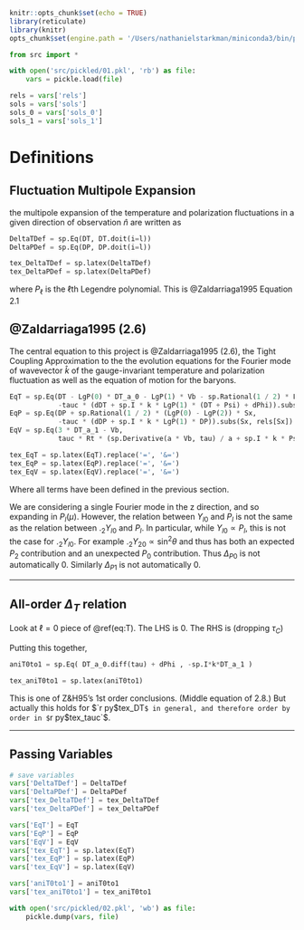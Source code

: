 ```r
knitr::opts_chunk$set(echo = TRUE)
library(reticulate)
library(knitr)
opts_chunk$set(engine.path = '/Users/nathanielstarkman/miniconda3/bin/python3.7')
```

```python
from src import *
```

```python
with open('src/pickled/01.pkl', 'rb') as file:
    vars = pickle.load(file)

rels = vars['rels']
sols = vars['sols']
sols_0 = vars['sols_0']
sols_1 = vars['sols_1']
```

# Definitions

## Fluctuation Multipole Expansion

the multipole expansion of the temperature and polarization fluctuations in a given direction of observation $\hat{n}$ are written as
```python
DeltaTDef = sp.Eq(DT, DT.doit(i=l))
DeltaPDef = sp.Eq(DP, DP.doit(i=l))
```

```python
tex_DeltaTDef = sp.latex(DeltaTDef)
tex_DeltaPDef = sp.latex(DeltaPDef)
```

\begin{eqnarray}
    `r py$tex_DeltaTDef` \\
    `r py$tex_DeltaPDef`
\end{eqnarray}

where $P_\ell$ is the $\ell$th Legendre polynomial. This is @Zaldarriaga1995 Equation 2.1

## @Zaldarriaga1995 (2.6)

The central equation to this project is @Zaldarriaga1995 (2.6), the Tight Coupling Approximation to the the evolution equations for the Fourier mode of wavevector $\hat{k}$ of the gauge-invariant temperature and polarization fluctuation as well as the equation of motion for the baryons.

```python
EqT = sp.Eq(DT - LgP(0) * DT_a_0 - LgP(1) * Vb - sp.Rational(1 / 2) * LgP(2) * Sx,
            -tauc * (dDT + sp.I * k * LgP(1) * (DT + Psi) + dPhi)).subs(Sx, rels[Sx])
EqP = sp.Eq(DP + sp.Rational(1 / 2) * (LgP(0) - LgP(2)) * Sx,
            -tauc * (dDP + sp.I * k * LgP(1) * DP)).subs(Sx, rels[Sx])
EqV = sp.Eq(3 * DT_a_1 - Vb,
            tauc * Rt * (sp.Derivative(a * Vb, tau) / a + sp.I * k * Psi))
```

```python
tex_EqT = sp.latex(EqT).replace('=', '&=')
tex_EqP = sp.latex(EqP).replace('=', '&=')
tex_EqV = sp.latex(EqV).replace('=', '&=')
```

\begin{align}
    `r py$tex_EqT` & (\#eq:T) \\
    `r py$tex_EqP` & (\#eq:P) \\
    `r py$tex_EqV` & (\#eq:Vb)
\end{align}

Where all terms have been defined in the previous section.

We are considering a single Fourier mode in the z direction, and so expanding in $P_l(\mu)$. However, the relation between $Y_{l0}$ and $P_l$ is not the same as the relation between $._2Y_{l0}$ and $P_l$. In particular, while $Y_{l0}\propto P_l$, this is not the case for $._2Y_{l0}$. For example $._2Y_{20}\propto \sin^2\theta$ and thus has both an expected $P_2$ contribution and an unexpected $P_0$ contribution.  Thus $\Delta_{P0}$ is not automatically 0. Similarly $\Delta_{P1}$ is not automatically 0. 

- - -

## All-order $\Delta_T$ relation

Look at $\ell=0$ piece of \@ref(eq:T).
The LHS is 0. 
The RHS is (dropping $\tau_C$)

\begin{equation}
    \dot{\Delta}_{T0}+\dot{\Phi} + ik\Delta_{T1}
\end{equation}

Putting this together,
```python
aniT0to1 = sp.Eq( DT_a_0.diff(tau) + dPhi , -sp.I*k*DT_a_1 )
```

```python
tex_aniT0to1 = sp.latex(aniT0to1)
```
\begin{equation}
    `r py$tex_aniT0to1`
    (\#eq:aniT0to1)
\end{equation}

This is one of Z\&H95's 1st order conclusions. (Middle equation of 2.8.) But actually this holds for $`r py$tex_DT`$ in general, and therefore order by order in $`r py$tex_tauc`$.


- - -
## Passing Variables

```python
# save variables
vars['DeltaTDef'] = DeltaTDef
vars['DeltaPDef'] = DeltaPDef
vars['tex_DeltaTDef'] = tex_DeltaTDef
vars['tex_DeltaPDef'] = tex_DeltaPDef

vars['EqT'] = EqT
vars['EqP'] = EqP
vars['EqV'] = EqV
vars['tex_EqT'] = sp.latex(EqT)
vars['tex_EqP'] = sp.latex(EqP)
vars['tex_EqV'] = sp.latex(EqV)

vars['aniT0to1'] = aniT0to1
vars['tex_aniT0to1'] = tex_aniT0to1

with open('src/pickled/02.pkl', 'wb') as file:
    pickle.dump(vars, file)
```


